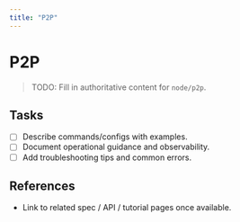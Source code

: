 ```yaml
---
title: "P2P"
---
```


# P2P

> TODO: Fill in authoritative content for `node/p2p`.

## Tasks
- [ ] Describe commands/configs with examples.
- [ ] Document operational guidance and observability.
- [ ] Add troubleshooting tips and common errors.

## References
- Link to related spec / API / tutorial pages once available.

